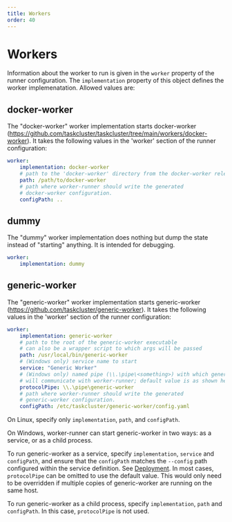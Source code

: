 ```yaml
---
title: Workers
order: 40
---
```


# Workers

<!-- WORKERS BEGIN -->

Information about the worker to run is given in the `worker` property of the runner configuration.
The `implementation` property of this object defines the worker implemenatation. Allowed values
are:

## docker-worker

The "docker-worker" worker implementation starts docker-worker
(https://github.com/taskcluster/taskcluster/tree/main/workers/docker-worker). It takes the following
values in the 'worker' section of the runner configuration:

```yaml
worker:
    implementation: docker-worker
    # path to the 'docker-worker' directory from the docker-worker release tarball
    path: /path/to/docker-worker
    # path where worker-runner should write the generated
    # docker-worker configuration.
    configPath: ..
```

## dummy

The "dummy" worker implementation does nothing but dump the state instead of
"starting" anything. It is intended for debugging.

```yaml
worker:
    implementation: dummy
```

## generic-worker

The "generic-worker" worker implementation starts generic-worker
(https://github.com/taskcluster/generic-worker). It takes the following
values in the 'worker' section of the runner configuration:

```yaml
worker:
	implementation: generic-worker
	# path to the root of the generic-worker executable
	# can also be a wrapper script to which args will be passed
	path: /usr/local/bin/generic-worker
	# (Windows only) service name to start
	service: "Generic Worker"
	# (Windows only) named pipe (\\.\pipe\<something>) with which generic-worker
	# will communicate with worker-runner; default value is as shown here:
	protocolPipe: \\.\pipe\generic-worker
	# path where worker-runner should write the generated
	# generic-worker configuration.
	configPath: /etc/taskcluster/generic-worker/config.yaml
```

On Linux, specify only `implementation`, `path`, and `configPath`.

On Windows, worker-runner can start generic-worker in two ways: as a service, or as a child process.

To run generic-worker as a service, specify `implementation`, `service` and `configPath`, and ensure that the `configPath` matches the `--config` path configured within the service definition.
See [Deployment](/docs/reference/workers/worker-runner/deployment).
In most cases, `protocolPipe` can be omitted to use the default value.
This would only need to be overridden if multiple copies of generic-worker are running on the same host.

To run generic-worker as a child process, specify `implementation`, `path` and `configPath`.
In this case, `protocolPipe` is not used.

<!-- WORKERS END -->
